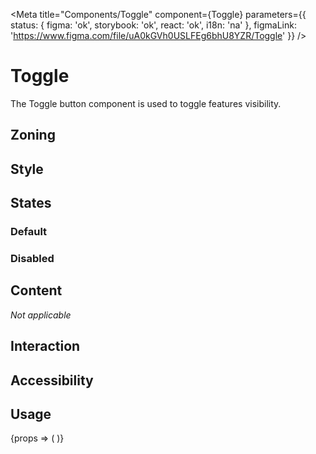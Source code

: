 
<Meta
	title="Components/Toggle"
	component={Toggle}
    parameters={{
        status: { figma: 'ok', storybook: 'ok', react: 'ok', i18n: 'na' },
        figmaLink: 'https://www.figma.com/file/uA0kGVh0USLFEg6bhU8YZR/Toggle'
    }}
/>

# Toggle

The Toggle button component is used to toggle features visibility.

## Zoning

<FigmaImage
	src="https://www.figma.com/file/qc8oUSyVJM67gSsbTShftt/%F0%9F%93%90-Zoning?node-id=32%3A56"
	alt="zoning image for toggle"
/>

## Style

## States

### Default

<FigmaIframe
	light="https://www.figma.com/file/uA0kGVh0USLFEg6bhU8YZR/Toggle?node-id=0%3A68"
	dark="https://www.figma.com/file/uA0kGVh0USLFEg6bhU8YZR/Toggle?node-id=0%3A10"
/>

<Canvas>
	<Story name="Active">
		<Toggle isActive icon="talend-datagrid" />
	</Story>
	<Story name="Inactive">
		<Toggle icon="talend-datagrid" />
	</Story>
</Canvas>

### Disabled

<Canvas>
	<Story name="Disabled Active">
		<Toggle disabled isActive icon="talend-datagrid" />
	</Story>
	<Story name="Disabled Inactive">
		<Toggle disabled icon="talend-datagrid" />
	</Story>
</Canvas>

## Content

_Not applicable_

## Interaction

## Accessibility

## Usage

<Canvas>
	<Story
		name="usage"
		args={{
			icon: 'talend-datagrid',
		}}
		argTypes={{
			icon: {
				description: 'Toggle icon',
				control: {
					type: 'select',
					options: [''].concat(IconsProvider.getCurrentIconIds()),
				},
			},
		}}
	>
		{props => (
			<Tooltip title="Toggle the feature">
				<Toggle {...props} />
			</Tooltip>
		)}
	</Story>
</Canvas>

<ArgsTable story="usage" />
